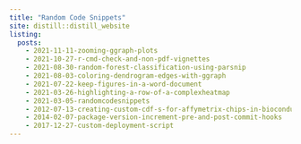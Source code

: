 ```yaml
---
title: "Random Code Snippets"
site: distill::distill_website
listing: 
  posts:
    - 2021-11-11-zooming-ggraph-plots
    - 2021-10-27-r-cmd-check-and-non-pdf-vignettes
    - 2021-08-30-random-forest-classification-using-parsnip
    - 2021-08-03-coloring-dendrogram-edges-with-ggraph
    - 2021-07-22-keep-figures-in-a-word-document
    - 2021-03-26-highlighting-a-row-of-a-complexheatmap
    - 2021-03-05-randomcodesnippets
    - 2012-07-13-creating-custom-cdf-s-for-affymetrix-chips-in-bioconductor
    - 2014-02-07-package-version-increment-pre-and-post-commit-hooks
    - 2017-12-27-custom-deployment-script
---
```

